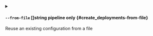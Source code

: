 
<details className="config-field -function" data-expandable="false">
<summary>

#### `--from-file` <span class="config-field-type">[]string</span> <span class="config-field-enum"></span> <span class="config-field-default -return"></span> <span class="config-field-required" data-required="false">pipeline only</span>  {#create_deployments-from-file}

Reuse an existing configuration from a file

</summary>



</details>
